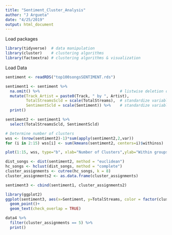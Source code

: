 ```yaml
---
title: "Sentiment_Cluster_Analysis"
author: "J Argueta"
date: "4/25/2019"
output: html_document
---
```


Load packages
```r
library(tidyverse)  # data manipulation
library(cluster)    # clustering algorithms
library(factoextra) # clustering algorithms & visualization
```

Load Data
```r
sentiment <- readRDS("top100songsSENTIMENT.rds")
```

```r
sentiment1 <- sentiment %>% 
  na.omit() %>%                                   # listwise deletion of missing
  mutate(Track_Artist = paste0(Track, " by ", Artist),
         TotalStreamsScld = scale(TotalStreams),  # standardize variables
         SentimentScld = scale(Sentiment)) %>%    # standardize variables
  print()
```

```r
sentiment2 <- sentiment1 %>% 
  select(TotalStreamsScld, SentimentScld)
```

```r
# Determine number of clusters
wss <- (nrow(sentiment2)-1)*sum(apply(sentiment2,2,var))
for (i in 2:15) wss[i] <- sum(kmeans(sentiment2, centers=i)$withinss)

plot(1:15, wss, type="b", xlab="Number of Clusters",ylab="Within groups sum of squares")
```

```r
dist_songs <- dist(sentiment2, method = "euclidean")
hc_songs <- hclust(dist_songs, method = "complete")
cluster_assignments <- cutree(hc_songs, k = 8)
cluster_assignments2 <- as.data.frame(cluster_assignments)

sentiment3 <- cbind(sentiment1, cluster_assignments2)
```

```r
library(ggplot2)
ggplot(sentiment3, aes(x=Sentiment, y=TotalStreams, color = factor(cluster_assignments), label = Track_Artist))+
  geom_point()+
  geom_text(check_overlap = TRUE)
```


```r
data4 %>% 
  filter(cluster_assignments == 5) %>% 
  print()
```


















